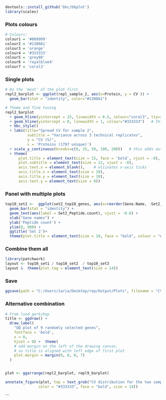 ```r
devtools::install_github('bbc/bbplot')
library(scales)
```


### Plots colours

```r
# Colours:
colour1 = '#009999'
colour2 = '#1380A1'
colour3 = 'orange'
colour4 = '#333333'
colour5 = 'grey88'
colour6 = 'royalblue4'
colour7 = 'coral3'

```

### Single plots
```r
# Do the 'meat' of the plot first
repl2_barplot <- ggplot(repl_sample_2, aes(x=Protein, y = CV )) +
  geom_bar(stat = "identity", color="#1380A1") 

# Theme and fine tuning
repl2_barplot
  + geom_hline(yintercept = 25, linewidth = 0.5, colour="coral3", lty=2)  # this makes a dashed horizontal line
  + geom_hline(yintercept = 0, linewidth = 1, colour="#333333")   # this makes heavier bottom
  + bbc_style()
  + labs(title="Spread CV for sample 2",
          subtitle = "Variance across 3 technical replicates",
          y = "CV (%)",
          x = 'Proteins (1797 unique)') 
  + scale_y_continuous(breaks=c(0, 25, 50, 100, 200))   # this adds automatic ticks 
  + theme(
      plot.title = element_text(size = 15, face = 'bold', vjust = -8),
      plot.subtitle = element_text(size = 12, vjust = -8),
      axis.text.x = element_blank(),    # eliinates x-axis ticks 
      axis.title.x = element_text(size = 10),
      axis.title.y = element_text(size = 10),
      axis.text.y = element_text(size = 8))
```


### Panel with multiple plots

```r
top10_set2 <-  ggplot(set2_top10_genes, aes(x=reorder(Gene.Name, -Set2_Peptide.count), y=Set2_Peptide.count)) + 
  geom_bar(stat = "identity") +
  geom_text(aes(label = Set2_Peptide.count), vjust = -0.6) +
  xlab("Gene names") + 
  ylab('Peptide count') +
  ylim(0, 900) +
  ggtitle('Set 2')+
  theme(plot.title = element_text(size = 10, face = "bold", colour = "#009999"))
```



### Combine them all ###

```r
library(patchwork)
layout <- top10_set1 / top10_set2  / top10_set3 
layout &  theme(plot.tag = element_text(size = 14))
```

### Save
```r

ggsave(path = "C:/Users/1aria/Desktop/rep/Output/Plots", filename = "CV_sample2_and_9.png",plot,height=15,width=17,units="cm",dpi=200)

```


### Alternative combination
```r
# From lund qorkshop
title <- ggdraw() + 
  draw_label(
    "QQ plot of 9 randomly selected genes",
    fontface = 'bold',
    x = 0,
    hjust = 0) +  theme(
    # add margin on the left of the drawing canvas,
    # so title is aligned with left edge of first plot
    plot.margin = margin(0, 0, 0, 7)
  )


plot <- ggarrange(repl2_barplot, repl9_barplot)

annotate_figure(plot, top = text_grob("CV distribution for the two samples with replicates", 
               color = "#333333", face = "bold", size = 14))
```


```

